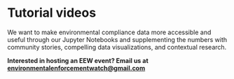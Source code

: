 
<Layout pageTitle="Tutorials" sidebarLinks={LearnPageSidebarLinks} activeHeaderLink="Learn">

# Tutorial videos
<InfoCard
    title="EEW Introduction Video"
    description='A short video introducing the Environmental Enforcement Watch project and our approach.'
    link='https://www.youtube.com/watch?v=Q0iXOn-dY1g'
    image={intro}
/>
<InfoCard
    title="Jupyter Notebook Demo"
    description='A video explaining how to run a Jupyter Notebook.'
    link='https://www.youtube.com/watch?v=KJuEK89Y73c'
    image={jupyter}
/>
<InfoCard
    title="Watershed Notebook Demo"
    description='A video walkthrough of the Environmental Enforcement Watch watershed notebook - a data science tool that allows you to see what facilities are polluting under the Clean Water Act in watersheds that are interesting and relevant to you!'
    link='https://www.youtube.com/watch?v=gR5jVqb43os'
    image={watershed}
/>
<InfoCard
    title="Watershed Notebook Guide"
    description='A detailed guide for educators, journalists, and civic organizers on how to get the most our of the watershed Notebook.'
    link='https://docs.google.com/document/d/1fOL1O30cAXS7iOZMItSekG8E8KIUfH-EaYG601W-ncM/edit'
    image={watersheddoc}
/>

We want to make environmental compliance data more accessible and useful through our Jupyter Notebooks and supplementing the numbers with community stories, compelling data visualizations, and contextual research.

**Interested in hosting an EEW event? Email us at environmentalenforcementwatch@gmail.com**

</Layout>
